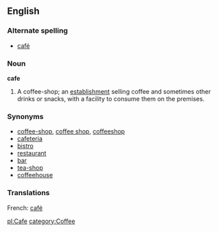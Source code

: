 ==English==
===Alternate spelling===
*[[café]]

===Noun===
'''cafe'''
#A coffee-shop; an [[establishment]] selling coffee and sometimes other drinks or snacks, with a facility to consume them on the premises.

===Synonyms===
*[[coffee-shop]], [[coffee shop]], [[coffeeshop]]
*[[cafeteria]]
*[[bistro]]
*[[restaurant]]
*[[bar]]
*[[tea-shop]]
*[[coffeehouse]]

===Translations===
French: [[café]]

[[pl:Cafe]]
[[category:Coffee]]